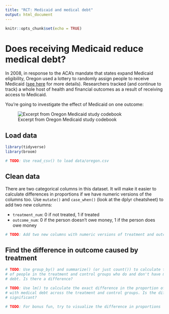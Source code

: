 ```yaml
---
title: "RCT: Medicaid and medical debt"
output: html_document
---
```


```r
knitr::opts_chunk$set(echo = TRUE)
```

# Does receiving Medicaid reduce medical debt?

In 2008, in response to the ACA's mandate that states expand Medicaid eligibility, Oregon used a lottery to randomly assign people to receive Medicaid ([see here](https://www.nber.org/programs-projects/projects-and-centers/oregon-health-insurance-experiment) for more details). Researchers tracked (and continue to track) a whole host of health and financial outcomes as a result of receiving access to Medicaid. 

You're going to investigate the effect of Medicaid on one outcome:

![Excerpt from Oregon Medicaid study codebook](img/oregon-medicaid.jpg)

## Load data

```r
library(tidyverse)
library(broom)

# TODO: Use read_csv() to load data/oregon.csv
```


## Clean data

There are two categorical columns in this dataset. It will make it easier to calculate differences in proportions if we have numeric versions of the columns too. Use `mutate()` and `case_when()` (look at the dplyr cheatsheet) to add two new columns:

- `treatment_num`: 0 if not treated, 1 if treated
- `outcome_num`: 0 if the person doesn't owe money, 1 if the person does owe money

```r
# TODO: Add two new columns with numeric versions of treatment and outcome
```


## Find the difference in outcome caused by treatment

```r
# TODO: Use group_by() and summarize() (or just count()) to calculate the number
# of people in the treatment and control groups who do and don't have medical
# debt. Is there a difference?
```

```r
# TODO: Use lm() to calculate the exact difference in the proportion of people
# with medical debt across the treatment and control groups. Is the difference
# significant?
```

```r
# TODO: For bonus fun, try to visualize the difference in proportions
```
